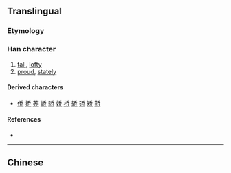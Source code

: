 {{also|喬}}<!-- may be replaced by zh-forms -->
==Translingual==

===Etymology===
{{Han simp|喬}}

===Han character===
{{Han char|rn=4|rad=丿|as=05|sn=6|four=|canj=HKLL|ids=⿱夭⿰丿丨}}

# [[tall]], [[lofty]]
# [[proud]], [[stately]]

====Derived characters====
* [[侨]] [[挢]] [[荞]] [[峤]] [[骄]] [[娇]] [[桥]] [[轿]] [[硚]] [[矫]] [[鞒]]

====References====
* {{Han ref|kx=0083.011|hdz=10038.010|uh=4E54|ud=20052}}

----
==Chinese==
{{zh-see|喬}}
